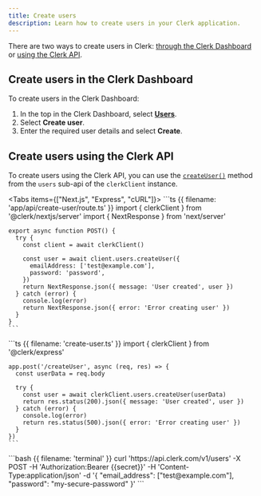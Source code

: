 ```yaml
---
title: Create users
description: Learn how to create users in your Clerk application.
---
```


There are two ways to create users in Clerk: [through the Clerk Dashboard](#create-users-in-the-clerk-dashboard) or [using the Clerk API](#create-users-using-the-clerk-api).

## Create users in the Clerk Dashboard

To create users in the Clerk Dashboard:

1. In the top in the Clerk Dashboard, select [**Users**](https://dashboard.clerk.com/last-active?path=users).
1. Select **Create user**.
1. Enter the required user details and select **Create**.

## Create users using the Clerk API

To create users using the Clerk API, you can use the [`createUser()`](/docs/references/backend/user/create-user) method from the `users` sub-api of the `clerkClient` instance.

<Tabs items={["Next.js", "Express", "cURL"]}>
  <Tab>
    ```ts {{ filename: 'app/api/create-user/route.ts' }}
    import { clerkClient } from '@clerk/nextjs/server'
    import { NextResponse } from 'next/server'

    export async function POST() {
      try {
        const client = await clerkClient()

        const user = await client.users.createUser({
          emailAddress: ['test@example.com'],
          password: 'password',
        })
        return NextResponse.json({ message: 'User created', user })
      } catch (error) {
        console.log(error)
        return NextResponse.json({ error: 'Error creating user' })
      }
    }
    ```
  </Tab>

  <Tab>
    ```ts {{ filename: 'create-user.ts' }}
    import { clerkClient } from '@clerk/express'

    app.post('/createUser', async (req, res) => {
      const userData = req.body

      try {
        const user = await clerkClient.users.createUser(userData)
        return res.status(200).json({ message: 'User created', user })
      } catch (error) {
        console.log(error)
        return res.status(500).json({ error: 'Error creating user' })
      }
    })
    ```
  </Tab>

  <Tab>
    ```bash {{ filename: 'terminal' }}
    curl 'https://api.clerk.com/v1/users' -X POST -H 'Authorization:Bearer {{secret}}' -H 'Content-Type:application/json' -d '{
      "email_address": ["test@example.com"],
      "password": "my-secure-password"
    }'
    ```
  </Tab>
</Tabs>
